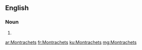 ==English==

===Noun===
{{head|en}}

# {{plural of|Montrachet}}

[[ar:Montrachets]]
[[fr:Montrachets]]
[[ku:Montrachets]]
[[mg:Montrachets]]